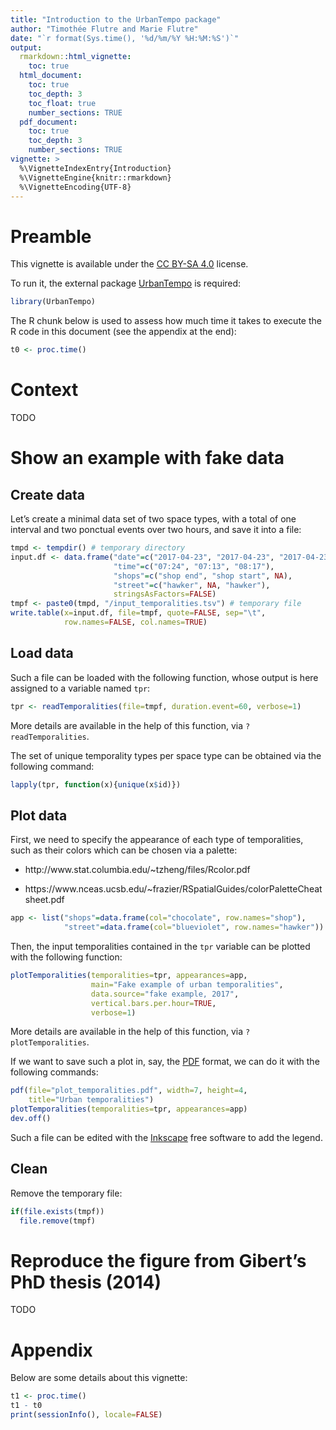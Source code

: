 ```yaml
---
title: "Introduction to the UrbanTempo package"
author: "Timothée Flutre and Marie Flutre"
date: "`r format(Sys.time(), '%d/%m/%Y %H:%M:%S')`"
output:
  rmarkdown::html_vignette:
    toc: true
  html_document:
    toc: true
    toc_depth: 3
    toc_float: true
    number_sections: TRUE
  pdf_document:
    toc: true
    toc_depth: 3
    number_sections: TRUE
vignette: >
  %\VignetteIndexEntry{Introduction}
  %\VignetteEngine{knitr::rmarkdown}
  %\VignetteEncoding{UTF-8}
---
```


<!--
setwd("~/src/UrbanTempo/vignettes/")

library(devtools)
build_vignettes()

library(rmarkdown)
render("introduction.Rmd", "html_document")
-->


# Preamble

This vignette is available under the [CC BY-SA 4.0](http://creativecommons.org/licenses/by-sa/4.0/) license.

To run it, the external package [UrbanTempo](https://github.com/marieflutre/UrbanTempo) is required:
```r
library(UrbanTempo)
```

The R chunk below is used to assess how much time it takes to execute the R code in this document (see the appendix at the end):
```r
t0 <- proc.time()
```


# Context

TODO


# Show an example with fake data

## Create data

Let's create a minimal data set of two space types, with a total of one interval and two ponctual events over two hours, and save it into a file:
```r
tmpd <- tempdir() # temporary directory
input.df <- data.frame("date"=c("2017-04-23", "2017-04-23", "2017-04-23"),
                       "time"=c("07:24", "07:13", "08:17"),
                       "shops"=c("shop end", "shop start", NA),
                       "street"=c("hawker", NA, "hawker"),
                       stringsAsFactors=FALSE)
tmpf <- paste0(tmpd, "/input_temporalities.tsv") # temporary file
write.table(x=input.df, file=tmpf, quote=FALSE, sep="\t",
            row.names=FALSE, col.names=TRUE)
```

## Load data

Such a file can be loaded with the following function, whose output is here assigned to a variable named `tpr`:
```r
tpr <- readTemporalities(file=tmpf, duration.event=60, verbose=1)
```

More details are available in the help of this function, via `?readTemporalities`.

The set of unique temporality types per space type can be obtained via the following command:
```r
lapply(tpr, function(x){unique(x$id)})
```


## Plot data

First, we need to specify the appearance of each type of temporalities, such as their colors which can be chosen via a palette:

* http://www.stat.columbia.edu/~tzheng/files/Rcolor.pdf

* https://www.nceas.ucsb.edu/~frazier/RSpatialGuides/colorPaletteCheatsheet.pdf

```r
app <- list("shops"=data.frame(col="chocolate", row.names="shop"),
            "street"=data.frame(col="blueviolet", row.names="hawker"))
```

Then, the input temporalities contained in the `tpr` variable can be plotted with the following function:
```r
plotTemporalities(temporalities=tpr, appearances=app,
                  main="Fake example of urban temporalities",
                  data.source="fake example, 2017",
                  vertical.bars.per.hour=TRUE,
                  verbose=1)
```

More details are available in the help of this function, via `?plotTemporalities`.

If we want to save such a plot in, say, the [PDF](https://en.wikipedia.org/wiki/Portable_Document_Format) format, we can do it with the following commands:
```r
pdf(file="plot_temporalities.pdf", width=7, height=4,
    title="Urban temporalities")
plotTemporalities(temporalities=tpr, appearances=app)
dev.off()
```

Such a file can be edited with the [Inkscape](https://inkscape.org) free software to add the legend.


## Clean

Remove the temporary file:
```r
if(file.exists(tmpf))
  file.remove(tmpf)
```


# Reproduce the figure from Gibert's PhD thesis (2014)

TODO


# Appendix

Below are some details about this vignette:
```r
t1 <- proc.time()
t1 - t0
print(sessionInfo(), locale=FALSE)
```
